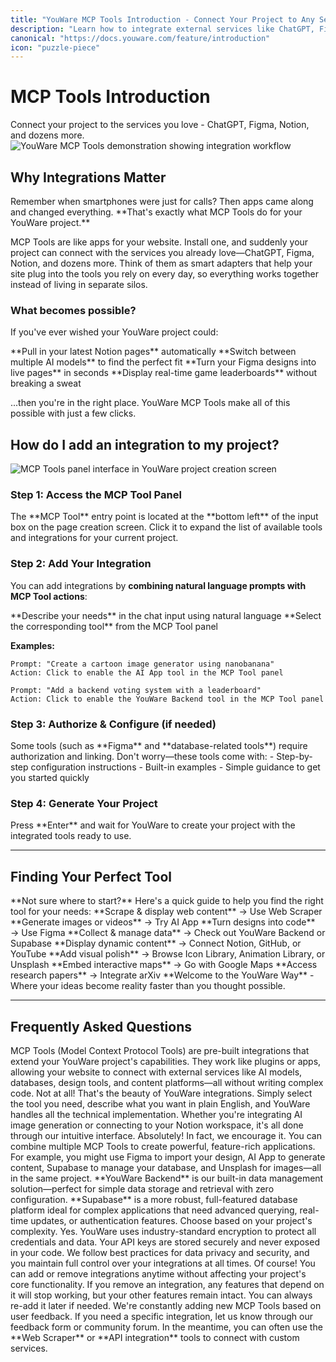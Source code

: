 ```yaml
---
title: "YouWare MCP Tools Introduction - Connect Your Project to Any Service"
description: "Learn how to integrate external services like ChatGPT, Figma, Notion, and more into your YouWare project with MCP Tools. Simple setup, powerful connections."
canonical: "https://docs.youware.com/feature/introduction"
icon: "puzzle-piece"
---
```


# MCP Tools Introduction

<Info>
Connect your project to the services you love - ChatGPT, Figma, Notion, and dozens more.
</Info>

<img src="/images/mcp-tools-demo.gif" alt="YouWare MCP Tools demonstration showing integration workflow" />

## Why Integrations Matter

<Tip>
Remember when smartphones were just for calls? Then apps came along and changed everything. **That's exactly what MCP Tools do for your YouWare project.**
</Tip>

MCP Tools are like apps for your website. Install one, and suddenly your project can connect with the services you already love—ChatGPT, Figma, Notion, and dozens more. Think of them as smart adapters that help your site plug into the tools you rely on every day, so everything works together instead of living in separate silos.

### What becomes possible?

If you've ever wished your YouWare project could:

<CardGroup cols={2}>
  <Card title="Dynamic Content" icon="file-text">
    **Pull in your latest Notion pages** automatically
  </Card>
  <Card title="AI Models" icon="zap">
    **Switch between multiple AI models** to find the perfect fit
  </Card>
  <Card title="Design Integration" icon="palette">
    **Turn your Figma designs into live pages** in seconds
  </Card>
  <Card title="Real-time Data" icon="users">
    **Display real-time game leaderboards** without breaking a sweat
  </Card>
</CardGroup>

...then you're in the right place. YouWare MCP Tools make all of this possible with just a few clicks.

## How do I add an integration to my project?

<img src="/images/mcp-tools-panel.png" alt="MCP Tools panel interface in YouWare project creation screen" />

### Step 1: Access the MCP Tool Panel

<Info>
The **MCP Tool** entry point is located at the **bottom left** of the input box on the page creation screen. Click it to expand the list of available tools and integrations for your current project.
</Info>

### Step 2: Add Your Integration

You can add integrations by **combining natural language prompts with MCP Tool actions**:

<Steps>
  <Step title="Describe your needs">
    **Describe your needs** in the chat input using natural language
  </Step>
  <Step title="Select the tool">
    **Select the corresponding tool** from the MCP Tool panel
  </Step>
</Steps>

**Examples:**

<CodeGroup>

```text Example 1
Prompt: "Create a cartoon image generator using nanobanana"
Action: Click to enable the AI App tool in the MCP Tool panel
```

```text Example 2
Prompt: "Add a backend voting system with a leaderboard"
Action: Click to enable the YouWare Backend tool in the MCP Tool panel
```

</CodeGroup>

### Step 3: Authorize & Configure (if needed)

<Warning>
Some tools (such as **Figma** and **database-related tools**) require authorization and linking. Don't worry—these tools come with:
- Step-by-step configuration instructions
- Built-in examples
- Simple guidance to get you started quickly
</Warning>

### Step 4: Generate Your Project

<Tip>
Press **Enter** and wait for YouWare to create your project with the integrated tools ready to use.
</Tip>

---

## Finding Your Perfect Tool

<Note>
**Not sure where to start?** Here's a quick guide to help you find the right tool for your needs:
</Note>

<CardGroup cols={2}>
  <Card title="Web Content" icon="globe">
    **Scrape & display web content** → Use Web Scraper
  </Card>
  <Card title="AI Generation" icon="image">
    **Generate images or videos** → Try AI App
  </Card>
  <Card title="Design Tools" icon="palette">
    **Turn designs into code** → Use Figma
  </Card>
  <Card title="Data Management" icon="database">
    **Collect & manage data** → Check out YouWare Backend or Supabase
  </Card>
  <Card title="Dynamic Content" icon="file-text">
    **Display dynamic content** → Connect Notion, GitHub, or YouTube
  </Card>
  <Card title="Visual Polish" icon="paintbrush">
    **Add visual polish** → Browse Icon Library, Animation Library, or Unsplash
  </Card>
  <Card title="Maps" icon="map">
    **Embed interactive maps** → Go with Google Maps
  </Card>
  <Card title="Research" icon="book-open">
    **Access research papers** → Integrate arXiv
  </Card>
</CardGroup>

<Tip>
**Welcome to the YouWare Way** - Where your ideas become reality faster than you thought possible.
</Tip>

---

## Frequently Asked Questions

<AccordionGroup>
  <Accordion title="What are MCP Tools?" icon="puzzle-piece">
    MCP Tools (Model Context Protocol Tools) are pre-built integrations that extend your YouWare project's capabilities. They work like plugins or apps, allowing your website to connect with external services like AI models, databases, design tools, and content platforms—all without writing complex code.
  </Accordion>

  <Accordion title="Do I need coding experience to use integrations?" icon="users">
    Not at all! That's the beauty of YouWare integrations. Simply select the tool you need, describe what you want in plain English, and YouWare handles all the technical implementation. Whether you're integrating AI image generation or connecting to your Notion workspace, it's all done through our intuitive interface.
  </Accordion>

  <Accordion title="Can I use multiple integrations in one project?" icon="zap">
    Absolutely! In fact, we encourage it. You can combine multiple MCP Tools to create powerful, feature-rich applications. For example, you might use Figma to import your design, AI App to generate content, Supabase to manage your database, and Unsplash for images—all in the same project.
  </Accordion>

  <Accordion title="What's the difference between YouWare Backend and Supabase?" icon="database">
    **YouWare Backend** is our built-in data management solution—perfect for simple data storage and retrieval with zero configuration. **Supabase** is a more robust, full-featured database platform ideal for complex applications that need advanced querying, real-time updates, or authentication features. Choose based on your project's complexity.
  </Accordion>

  <Accordion title="Are my API keys and data secure?" icon="shield">
    Yes. YouWare uses industry-standard encryption to protect all credentials and data. Your API keys are stored securely and never exposed in your code. We follow best practices for data privacy and security, and you maintain full control over your integrations at all times.
  </Accordion>

  <Accordion title="Can I remove an integration later?" icon="settings">
    Of course! You can add or remove integrations anytime without affecting your project's core functionality. If you remove an integration, any features that depend on it will stop working, but your other features remain intact. You can always re-add it later if needed.
  </Accordion>

  <Accordion title="What if the integration I need isn't available?" icon="globe">
    We're constantly adding new MCP Tools based on user feedback. If you need a specific integration, let us know through our feedback form or community forum. In the meantime, you can often use the **Web Scraper** or **API integration** tools to connect with custom services.
  </Accordion>
</AccordionGroup>